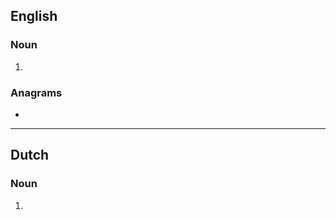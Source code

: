 ==English==

===Noun===
{{head|en|noun form}}

# {{plural of|en|emitter}}

===Anagrams===
* {{anagrams|en|a=eeimrstt|meritest|termites}}

----

==Dutch==

===Noun===
{{head|nl|noun form}}

# {{nl-noun form of|pl|emitter}}